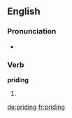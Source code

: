 ==English==

===Pronunciation===
* {{rhymes|aɪdɪŋ}}

===Verb===
'''priding'''

# {{third-person singular of|[[pride]]}}

[[de:priding]]
[[fr:priding]]